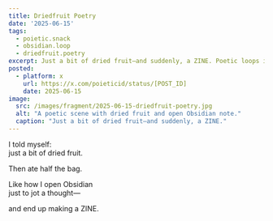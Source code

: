 ```yaml
---
title: Driedfruit Poetry
date: '2025-06-15'
tags:
  - poietic.snack
  - obsidian.loop
  - driedfruit.poetry
excerpt: Just a bit of dried fruit—and suddenly, a ZINE. Poetic loops in action.
posted:
  - platform: x
    url: https://x.com/poieticid/status/[POST_ID]
    date: 2025-06-15
image:
  src: /images/fragment/2025-06-15-driedfruit-poetry.jpg
  alt: "A poetic scene with dried fruit and open Obsidian note."
  caption: "Just a bit of dried fruit—and suddenly, a ZINE."
---
```


I told myself:  
just a bit of dried fruit.

Then ate half the bag.

Like how I open Obsidian  
just to jot a thought—

and end up making a ZINE.